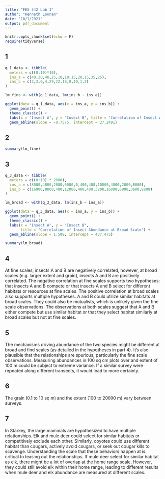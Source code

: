 ```yaml
---
title: "FES 542 Lab 1"
author: "Kenneth Loonam"
date: "10/1/2021"
output: pdf_document
---
```


```r
knitr::opts_chunk$set(echo = F)
require(tidyverse)
```

## 1

```r
q_1_data <- tibble(
  meters = c((0:10)*10),
  ins_a = c(40,30,40,25,10,10,15,20,15,35,25),
  ins_b = c(2,3,0,4,29,22,18,8,10,1,2)
)

lm_fine <- with(q_1_data, lm(ins_b ~ ins_a))

ggplot(data = q_1_data, aes(x = ins_a, y = ins_b)) +
  geom_point() +
  theme_classic() +
  labs(x = "Insect A", y = "Insect B", title = "Correlation of Insect Abundance at Fine Scale") + 
  geom_abline(slope = -0.7575, intercept = 27.2491)
```

## 2

```r
summary(lm_fine)
```


## 3

```r
q_3_data <- tibble(
  meters = c((0:10) * 2000),
  ins_a = c(8000,4800,2000,6000,0,400,400,10800,4000,2000,8000),
  ins_b = c(16000,8000,400,12000,400,400,3200,16000,6000,3600,8800)
)

lm_broad <- with(q_3_data, lm(ins_b ~ ins_a))

ggplot(data = q_3_data, aes(x = ins_a, y = ins_b)) +
  geom_point() +
  theme_classic() +
  labs(x = "Insect A", y = "Insect B", 
       title = "Correlation of Insect Abundance at Broad Scale") + 
  geom_abline(slope = 1.508, intercept = 437.475)

summary(lm_broad)
```

## 4

At fine scales, insects A and B are negatively correlated, however, at broad 
scales (e.g. larger extent and grain), insects A and B are positively 
correlated. The negative correlation at fine scales supports two hypotheses: 
that insects A and B compete or that insects A and B select for different 
habitats or resources at fine scales. The positive correlation at broad scales 
also supports multiple hypotheses. A and B could utilize similar habitats at 
broad scales. They could also be mutualists, which is unlikely given the fine 
scale observations. The observations at both scales suggest that A and B either 
compete but use similar habitat or that they select habitat similarly at broad 
scales but not at fine scales.

## 5

The mechanisms driving abundance of the two species might be different at broad
and find scales (as detailed in the hypotheses in part 4). It's also plausible 
that the relationships are spurious, particularly the fine scale observations. 
Measuring abundances in 100 sq cm plots over and extent of 100 m could be
subject to extreme variance. If a similar survey were repeated along different
transects, it would lead to more certainty.

## 6

The grain (0.1 to 10 sq m) and the extent (100 to 20000 m) vary between surveys.

## 7

In Starkey, the large mammals are hypothesized to have multiple relationships.
Elk and mule deer could select for similar habitats or competitively exclude each
other. Similarly, coyotes could use different habitat than cougars, actively
avoid cougars, or seek out cougar kills to scavenge. Understanding the scale 
that these behaviors happen at is critical to teasing out the relationships. If 
mule deer select for similar habitat as elk, there might be a lot of overlap at 
the home range scale. However, they could still avoid elk within their home 
range, leading to different results when mule deer and elk abundance are
measured at different scales.
